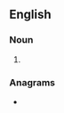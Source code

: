 {{also|phénotypes}}
==English==

===Noun===
{{head|en|noun form}}

# {{plural of|en|phenotype}}

===Anagrams===
* {{anagrams|en|a=eehnoppsty|physeptone}}